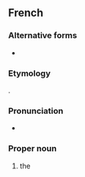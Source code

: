 {{also|pays du Soleil-Levant}}
==French==

===Alternative forms===
* {{alt|fr|pays du Soleil-Levant}}

===Etymology===
{{calque|fr|ja|日本|tr=Nihon|t=Japan}}.

===Pronunciation===
* {{fr-IPA|paiïs du Soleil Levant}}

===Proper noun===
{{fr-proper noun|m|head=le [[pays]] [[du]] [[soleil|Soleil]] [[levant|Levant]]}}

# {{lb|fr|periphrasis}} the {{l|en|Land of the Rising Sun}} {{gloss|Japan}}
#: {{syn|fr|Japon}}

{{C|fr|Japan}}